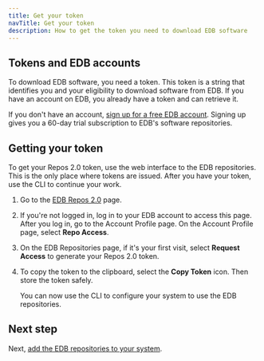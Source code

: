 ```yaml
---
title: Get your token
navTitle: Get your token
description: How to get the token you need to download EDB software
---
```


## Tokens and EDB accounts

To download EDB software, you need a token. 
This token is a string that identifies you and your eligibility to download software from EDB. 
If you have an account on EDB, you already have a token and can retrieve it.

If you don't have an account, [sign up for a free EDB account](https://www.edbpostgres.com/accounts/register). 
Signing up gives you a 60-day trial subscription to EDB's software repositories. 

## Getting your token

To get your Repos 2.0 token, use the web interface to the EDB repositories. This is the only place where tokens are issued. After you have your token, use the CLI to continue your work. 

1. Go to the [EDB Repos 2.0](https://edbpostgres.com/repos-downloads) page.

1. If you're not logged in, log in to your EDB account to access this page. After you log in, go to the Account Profile page. On the Account Profile page, select **Repo Access**.

1.  On the EDB Repositories page, if it's your first visit, select **Request Access** to generate your Repos 2.0 token. 

1. To copy the token to the clipboard, select the **Copy Token** icon. Then store the token safely.

    You can now use the CLI to configure your system to use the EDB repositories.

## Next step

Next, [add the EDB repositories to your system](adding_edb_repositories).
